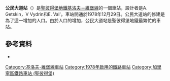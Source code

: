 {{Infobox station
| name          = 公民大道<br />{{lang|ru|Гражда́нский проспе́кт}}
| type          = {{STPETERSBURGMETRO type}}
| style         =
| image         = Metro SPB Line 1 Grazhdansky Prospekt .jpg
| image_size    =
| image_caption = 車站月台
| address       = [[加里寧區_(聖彼得堡)|加里寧區]]公民大道120號
| borough       = [[聖彼得堡|聖彼得堡]]
| country       = [[俄羅斯|俄羅斯]]
| coordinates   = {{coord|60.035197|N|30.418452|E|type:railwaystation_region:RU|display=title,inline}}
| line          = {{STPETERSBURGMETRO-line1}}
| other         =
| structure     = 地下
| platform      = 1個[[島式月台|島式月台]]
| depth         = 64公尺
| levels        = 1層
| tracks        = 2條
| parking       = 是
| bicycle       = 是
| baggage_check =
| opened        = 1978年12月29日
| closed        =
| rebuilt       =
| electrified   = 825 V 直流電
| ADA           =
| code          =
| owned         = [[聖彼得堡地鐵|聖彼得堡地鐵]]
| zone          =
| smartcardname =
| smartcardstatus =
| former        =
| passengers    =
| pass_year     =
| pass_percent  =
| pass_system   =
| mpassengers   =
| services      = 
| map_locator   =
}}
'''公民大道站'''（{{lang-rus|Гражда́нский проспе́кт|Grazhdansky prospekt}}）是[[聖彼得堡地鐵|聖彼得堡地鐵]][[基洛夫－維堡線|基洛夫－維堡線]]的一個車站，設計者是A. Getskin，V Vydrin和E. Val'。車站開通於1978年12月29日。公民大道站的修建是為了這一增加的人口。由於人口的增加，公民大道站是聖彼得堡地鐵最繁忙的車站。
== 參考資料 ==
{{reflist}}
{{refbegin}}
* {{cite web |url=http://metro-spb.nwd.ru/Stations/l1_gj.htm |title=(untitled) |deadurl=yes |archiveurl=https://web.archive.org/web/20070314083432/http://metro-spb.nwd.ru/Stations/l1_gj.htm |archivedate=2007年3月14日 |accessdate=2016年3月2日 }}
{{refend}}
{{Commons category-inline|Grazhdansky metrostation}}
{{基洛夫－維堡線}}
[[Category:基洛夫-維堡線車站|Category:基洛夫-維堡線車站]]
[[Category:1978年啟用的鐵路車站|Category:1978年啟用的鐵路車站]]
[[Category:加里寧區鐵路車站_(聖彼得堡)|Category:加里寧區鐵路車站 (聖彼得堡)]]